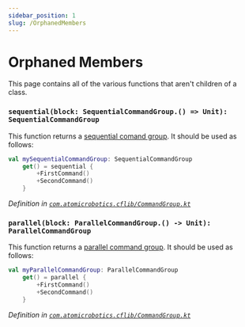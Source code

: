 ```yaml
---
sidebar_position: 1
slug: /OrphanedMembers
---
```


# Orphaned Members

This page contains all of the various functions that aren't children of a class.

### `sequential(block: SequentialCommandGroup.() => Unit): SequentialCommandGroup`
This function returns a [sequential comand group](CommandGroup/SequentialCommandGroup). It should be used as follows:
```kotlin
val mySequentialCommandGroup: SequentialCommandGroup
    get() = sequential {
        +FirstCommand()
        +SecondCommand()
    }
```
*Definition in [`com.atomicrobotics.cflib/CommandGroup.kt`](https://github.com/AtomicRobotics3805/CFLib/blob/main/cflib/src/main/kotlin/com/atomicrobotics/cflib/CommandGroup.kt#L12)*

### `parallel(block: ParallelCommandGroup.() -> Unit): ParallelCommandGroup`
This function returns a [parallel command group](CommandGroup/ParallelCommandGroup). It should be used as follows:
```kotlin
val myParallelCommandGroup: ParallelCommandGroup
    get() = parallel {
        +FirstCommand()
        +SecondCommand()
    }
```
*Definition in [`com.atomicrobotics.cflib/CommandGroup.kt`](https://github.com/AtomicRobotics3805/CFLib/blob/main/cflib/src/main/kotlin/com/atomicrobotics/cflib/CommandGroup.kt#L25)*